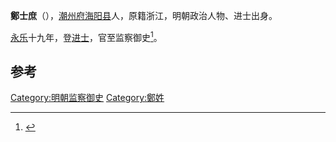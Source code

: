 '''鄭士庶'''（{{bd|?||?|}}），[[潮州府|潮州府]][[海阳县|海阳县]]人，原籍浙江，明朝政治人物、进士出身。

[[永乐|永乐]]十九年，登[[进士|进士]]，官至监察御史<ref>{{cite news|title=明朝潮州府文进士名录|url=http://zt.czonline.net/2010wenhua/txcr/chaorendongtai/kejiao/2010-12-02/31625.html|accessdate=2013-08-07|newspaper=潮州热线|archive-url=https://web.archive.org/web/20131004220414/http://zt.czonline.net/2010wenhua/txcr/chaorendongtai/kejiao/2010-12-02/31625.html|archive-date=2013-10-04|dead-url=yes}}</ref>。

==参考==
{{reflist}}
{{明朝人物小作品}}
{{永樂十三年乙未科殿試金榜}}
[[Category:明朝监察御史|Category:明朝监察御史]]
[[Category:鄭姓|Category:鄭姓]]